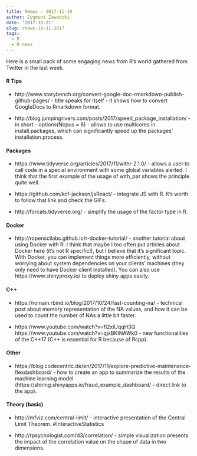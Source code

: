 ```yaml
---
title: RNews - 2017-11-19
author: Zygmunt Zawadzki
date: '2017-11-21'
slug: rnews-19-11-2017
tags:
  - R
  - R news
---
```


Here is a small pack of some engaging news from R's world gathered from Twitter in the last week.

#### R Tips

- http://www.storybench.org/convert-google-doc-rmarkdown-publish-github-pages/ - title speaks for itself - it shows how to convert GoogleDocs to Rmarkdown format.

- http://blog.jumpingrivers.com/posts/2017/speed_package_installation/ - in short - options(Ncpus = 6) - allows to use multicores in install.packages, which can significantly speed up the packages' installation process.

#### Packages

- https://www.tidyverse.org/articles/2017/11/withr-2.1.0/ - allows a user to call code in a special environment with some global variables alerted. I think that the first example of the usage of with_par shows the principle quite well.

- https://github.com/kcf-jackson/jsReact/ - integrate JS with R. It's worth to follow that link and check the GIFs.

- http://forcats.tidyverse.org/ - simplify the usage of the factor type in R.

#### Docker

- http://ropenscilabs.github.io/r-docker-tutorial/ - another tutorial about using Docker with R. I think that maybe I too often put articles about Docker here (it's not R specific!), but I believe that it's significant topic. With Docker, you can implement things more efficiently, without worrying about system dependencies on your clients' machines (they only need to have Docker client installed). You can also use https://www.shinyproxy.io/ to deploy shiny apps easily.

#### C++

- https://romain.rbind.io/blog/2017/10/24/fast-counting-na/ - technical post about memory representation of the NA values, and how it can be used to count the number of NAs a little bit faster.

- https://www.youtube.com/watch?v=fI2xiUqqH3Q https://www.youtube.com/watch?v=qjxBKINAWk0 - new functionalities of the C++17 (C++ is essential for R because of Rcpp).

#### Other

- https://blog.codecentric.de/en/2017/11/explore-predictive-maintenance-flexdashboard/ - how to create an app to summarize the results of the machine learning model (https://shiring.shinyapps.io/fraud_example_dashboard/ - direct link to the app).

#### Theory (basic)

- http://mfviz.com/central-limit/ - interactive presentation of the Central Limit Theorem. #InteractiveStatistics

- http://rpsychologist.com/d3/correlation/ - simple visualization presents the impact of the correlation value on the shape of data in two dimensions.

